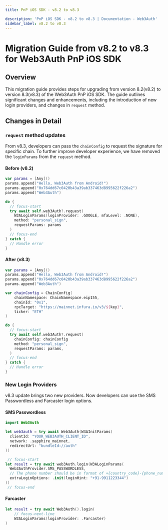 ```yaml
---
title: PnP iOS SDK - v8.2 to v8.3

description: 'PnP iOS SDK - v8.2 to v8.3 | Documentation - Web3Auth'
sidebar_label: v8.2 to v8.3
---
```



# Migration Guide from v8.2 to v8.3 for Web3Auth PnP iOS SDK

## Overview

This migration guide provides steps for upgrading from version 8.2(v8.2) to version 8.3(v8.3) of the Web3Auth PnP iOS SDK. The guide outlines significant changes and enhancements, including the introduction of new login providers, and changes in `request` method.

## Changes in Detail

### `request` method updates

From v8.3, developers can pass the `chainConfig` to request the signature for specific chain. To further improve developer experience, we have removed the `loginParams` from the `request` method.

#### Before (v8.2)

```swift title="Usage"
var params = [Any]()
params.append("Hello, Web3Auth from Android!")
params.append("0x764dd67c0420b43a39ab337463d8995622f226a2")
params.append("Web3Auth")

do {
  // focus-start
  try await self.web3Auth?.request(
    W3ALoginParams(loginProvider: .GOOGLE, mfaLevel: .NONE),
    method: "personal_sign",
    requestParams: params
  )
  // focus-end
} catch {
  // Handle error
}
```

#### After (v8.3)

```swift title="Usage"
var params = [Any]()
params.append("Hello, Web3Auth from Android!")
params.append("0x764dd67c0420b43a39ab337463d8995622f226a2")
params.append("Web3Auth")

var chainConfig = ChainConfig(
    chainNamespace: ChainNamespace.eip155,
    chainId: "0x1",
    rpcTarget: "https://mainnet.infura.io/v3/${key}",
    ticker: "ETH"
)

do {
  // focus-start
  try await self.web3Auth?.request(
    chainConfig: chainConfig
    method: "personal_sign",
    requestParams: params,
  )
  // focus-end
} catch {
  // Handle error
}
```

### New Login Providers

v8.3 update brings two new providers. Now developers can use the SMS Passwordless and Farcaster login options.

#### SMS Passwordless

```swift
import Web3Auth

let web3auth = try await Web3Auth(W3AInitParams(
  clientId: "YOUR_WEB3AUTH_CLIENT_ID",
  network: .sapphire_mainnet,
  redirectUrl: "bundleId://auth"
))

 // focus-start
let result = try await web3Auth.login(W3ALoginParams(
  Web3AuthProvider.SMS_PASSWORDLESS,
  // The phone number should be in format of +{country_code}-{phone_number}
  extraLoginOptions: .init(loginHint: "+91-9911223344")
))
 // focus-end
```

#### Farcaster

```swift title="Usage"
let result = try await Web3Auth().login(
    // focus-next-line
    W3ALoginParams(loginProvider: .Farcaster)
)
```
